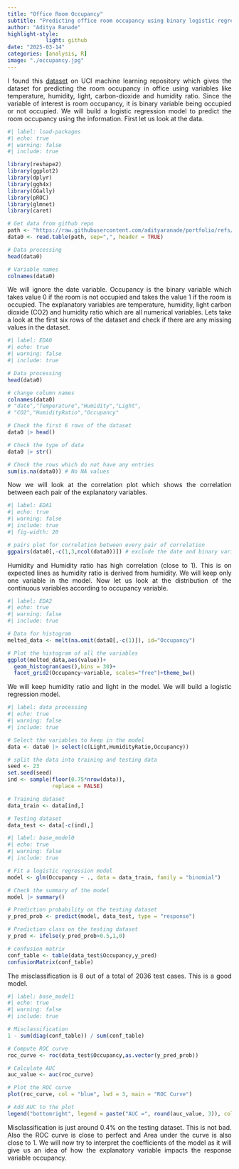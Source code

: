 ```yaml
---
title: "Office Room Occupancy"
subtitle: "Predicting office room occupancy using binary logistic regression model"
author: "Aditya Ranade"
highlight-style:
            light: github
date: "2025-03-14"
categories: [analysis, R]
image: "./occupancy.jpg"
---
```


::: {style="text-align: justify"}
I found this [dataset](https://archive.ics.uci.edu/dataset/357/occupancy+detection) on UCI machine learning repository which gives the dataset for predicting the room occupancy in office using variables like temperature, humidity, light, carbon-dioxide and humidity ratio. Since the variable of interest is room occupancy, it is binary variable being occupied or not occupied. We will build a logistic regression model to predict the room occupancy using the information. First let us look at the data.
:::

```r
#| label: load-packages
#| echo: true
#| warning: false
#| include: true

library(reshape2)
library(ggplot2)
library(dplyr)
library(ggh4x)
library(GGally)
library(pROC)
library(glmnet)
library(caret)

# Get data from github repo
path <- "https://raw.githubusercontent.com/adityaranade/portfolio/refs/heads/main/occupancy/occupancy_data.txt"
data0 <- read.table(path, sep=",", header = TRUE)

# Data processing
head(data0)

# Variable names
colnames(data0)
```

::: {style="text-align: justify"}
We will ignore the date variable. Occupancy is the binary variable which takes value 0 if the room is not occupied and takes the value 1 if the room is occupied. The explanatory variables are temperature, humidity, light carbon dioxide (CO2) and humidity ratio which are all numerical variables. Lets take a look at the first six rows of the dataset and check if there are any missing values in the dataset.
:::

```r
#| label: EDA0
#| echo: true
#| warning: false
#| include: true

# Data processing
head(data0)

# change column names
colnames(data0)
# "date","Temperature","Humidity","Light",
# "CO2","HumidityRatio","Occupancy"  

# Check the first 6 rows of the dataset
data0 |> head()

# Check the type of data
data0 |> str()

# Check the rows which do not have any entries
sum(is.na(data0)) # No NA values

```

::: {style="text-align: justify"}
Now we will look at the correlation plot which shows the correlation between each pair of the explanatory variables.
:::

```r
#| label: EDA1
#| echo: true
#| warning: false
#| include: true
#| fig-width: 20

# pairs plot for correlation between every pair of correlation
ggpairs(data0[,-c(1,3,ncol(data0))]) # exclude the date and binary variable

```

::: {style="text-align: justify"}
Humidity and Humidity ratio has high correlation (close to 1). This is on expected lines as humidity ratio is derived from humidity. We will keep only one variable in the model. Now let us look at the distribution of the continuous variables according to occupancy variable.
:::

```r
#| label: EDA2
#| echo: true
#| warning: false
#| include: true

# Data for histogram
melted_data <- melt(na.omit(data0[,-c(1)]), id="Occupancy")

# Plot the histogram of all the variables
ggplot(melted_data,aes(value))+
  geom_histogram(aes(),bins = 30)+
  facet_grid2(Occupancy~variable, scales="free")+theme_bw()
```

::: {style="text-align: justify"}
We will keep humidity ratio and light in the model. We will build a logistic regression model.
:::

```r
#| label: data processing
#| echo: true
#| warning: false
#| include: true

# Select the variables to keep in the model
data <- data0 |> select(c(Light,HumidityRatio,Occupancy))

# split the data into training and testing data
seed <- 23
set.seed(seed)
ind <- sample(floor(0.75*nrow(data)),
              replace = FALSE)

# Training dataset
data_train <- data[ind,]

# Testing dataset
data_test <- data[-c(ind),]

```

```r
#| label: base_model0
#| echo: true
#| warning: false
#| include: true

# Fit a logistic regression model
model <- glm(Occupancy ~ ., data = data_train, family = "binomial") 

# Check the summary of the model
model |> summary()

# Prediction probability on the testing dataset
y_pred_prob <- predict(model, data_test, type = "response")

# Prediction class on the testing dataset
y_pred <- ifelse(y_pred_prob>0.5,1,0)

# confusion matrix
conf_table <- table(data_test$Occupancy,y_pred)
confusionMatrix(conf_table)
```

::: {style="text-align: justify"}
The misclassification is 8 out of a total of 2036 test cases. This is a good model.
:::

```r
#| label: base_model1
#| echo: true
#| warning: false
#| include: true

# Misclassification
1 - sum(diag(conf_table)) / sum(conf_table)

# Compute ROC curve
roc_curve <- roc(data_test$Occupancy,as.vector(y_pred_prob))

# Calculate AUC
auc_value <- auc(roc_curve)

# Plot the ROC curve
plot(roc_curve, col = "blue", lwd = 3, main = "ROC Curve")

# Add AUC to the plot
legend("bottomright", legend = paste("AUC =", round(auc_value, 3)), col = "blue", lwd = 3)
```

::: {style="text-align: justify"}
Misclassification is just around 0.4% on the testing dataset. This is not bad. Also the ROC curve is close to perfect and Area under the curve is also close to 1. We will now try to interpret the coefficients of the model as it will give us an idea of how the explanatory variable impacts the response variable occupancy.
:::
